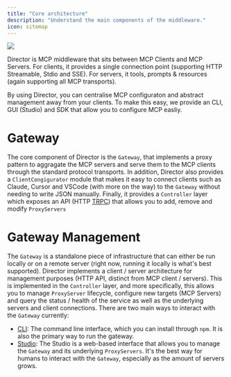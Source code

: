 ```yaml
---
title: "Core architecture"
description: "Understand the main components of the middleware."
icon: sitemap
---
```


<Frame caption="Director architectural overview">
  <img src="../images/director-architecture-overview.png" />
</Frame>

Director is MCP middleware that sits between MCP Clients and MCP Servers. For clients, it provides a single connection point (supporting HTTP Streamable, Stdio and SSE). For servers, it tools, prompts & resources (again supporting all MCP transports). 

By using Director, you can centralise MCP configuraton and abstract management away from your clients. To make this easy, we provide an CLI, GUI (Studio) and SDK that allow you to configure MCP easliy.

# Gateway

The core component of Director is the `Gateway`, that implements a proxy pattern to aggragate the MCP servers and serve them to the MCP clients through the standard protocol transports. In addition, Director also provides a `ClientCongigurator` module that makes it easy to connect clients such as Claude, Cursor and VSCode (with more on the way) to the `Gateway` without needing to write JSON manually. Finally, it provides a `Controller` layer which exposes an API (HTTP [TRPC](https://trpc.io/)) that allows you to add, remove and modify `ProxyServers`

# Gateway Management

The `Gateway` is a standalone piece of infrastructure that can either be run locally or on a remote server (right now, running it locally is what's best supported). Director implements a client / server architecture for management purposes (HTTP API, distinct from MCP client / servers). This is implemented in the `Controller` layer, and more specifically, this allows you to manage `ProxyServer` lifecycle, configure new targets (MCP Servers) and query the status / health of the service as well as the underlying servers and client connections. There are two main ways to interact with the `Gateway` currently:

- [CLI](../sdk/cli): The command line interface, which you can install through `npm`. It is also the primary way to run the gateway. 
- [Studio](../concepts/studio): The Studio is a web-based interface that allows you to manage the `Gateway` and its underlying `ProxyServers`. It's the best way for humans to interact with the `Gateway`, especially as the amount of servers grows.